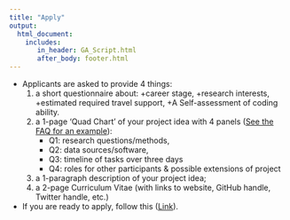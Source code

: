```yaml
---
title: "Apply"
output: 
  html_document:
    includes:
       in_header: GA_Script.html
       after_body: footer.html
---
```


* Applicants are asked to provide 4 things:
  1. a short questionnaire about:
      +career stage, 
      +research interests, 
      +estimated required travel support,
      +A Self-assessment of coding ability. 
  2. a 1-page  ‘Quad Chart’ of your project idea with 4 panels ([See the FAQ for an example](https://copecomet.github.io/FAQ.html)): 
      + Q1: research questions/methods, 
      + Q2: data sources/software, 
      + Q3: timeline of tasks over three days
      + Q4: roles for other participants & possible extensions of project
  3. a 1-paragraph description of your project idea; 
  4. a 2-page Curriculum Vitae (with links to website, GitHub handle, Twitter handle, etc.)

* If you are ready to apply, follow this ([Link](https://forms.gle/yt9tepgRMtmrjAC29)).
